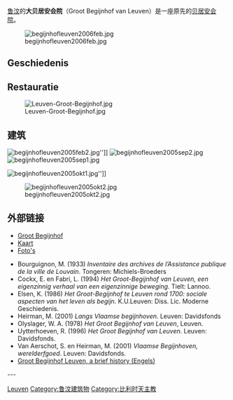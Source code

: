 {{世界文化遗产概要表
|site_img = File:begijnhofleuven2007aug1.jpg
|site_img_capt = [[鲁汶|鲁汶]]的大贝居安会院入口
|site_img_width = 250px
|zh_name = [[弗兰德的贝居安会院|弗兰德的贝居安会院]]
|en_name = Flemish Béguinages
|fr_name = Béguinages flamands
|country = {{BEL}}
| Region = 欧洲和北美地区
|criterion_c =  	ii, iii, iv
|rg_year = 1998年
|ex_rg_year = 
|Danger_year = 
|remarks = 
|org_url = http://whc.unesco.org/en/list/855 855 
|map_img = 
|map_img_width = 
}}


[[鲁汶|鲁汶]]的'''大贝居安会院'''（Groot Begijnhof van Leuven）是一座原先的[[贝居安会院|贝居安会院]]。

<!--
Het '''Groot [[Begijnhof|Begijnhof]] van [[Leuven|Leuven]]''', ook bekend als Begijnhof Ten Hove,
is een gaaf bewaarde, en volledig gerestaureerde
historische wijk van een tiental straten in het zuiden van de binnenstad,
gelegen aan de Schapenstraat, niet ver van de Naamsepoort. Het is een van de
grootste nog bestaande [[begijnhoven_in_Vlaanderen|begijnhoven in Vlaanderen]] (zie ook [[begijnhof|begijnhof]]), met een bebouwde
oppervlakte
van ongeveer 3 ha. De [[Dijle|Dijle]] stroomt dwars door het hof en splitst er in twee
armen (plus een verbindingsslootje), waarover in totaal drie bruggen liggen.
-->

[[File:begijnhofleuven2006feb.jpg|right]]

== Geschiedenis ==
<!--
Als gemeenschap voor ongehuwde, semi-religieuze vrouwen (zie verder onder
[[Begijn|Begijn]]) ontstond dit begijnhof in de vroege 13de eeuw. De oudste
geschreven
documenten dateren uit 1232. Een Latijns opschrift aan de kerk vermeldt 1234
als stichtingsdatum. Vermoedelijk is de gemeenschap enkele decennia ouder.
Molanus (Johannes Vermeulen, een plaatselijk geschiedschrijver uit de 16de
eeuw) en [[Justus_Lipsius|Justus Lipsius]] vermelden 1205 als stichtingsdatum.

Net als de andere begijnhoven in Vlaanderen kende het begijnhof een eerste bloei
in de 13de eeuw, en een moeilijke periode ten tijde van de godsdiensttwisten in
de 16de eeuw. Een van de pastoors van dit Begijnhof, in
1490, was Adriaan Florensz. Boeyens van Utrecht, geestelijk raadsman van de
jonge [[Keizer_Karel_V|Keizer Karel V]] en vooral bekend als latere [[paus_Adrianus_VI|paus Adrianus VI]].

Vanaf het einde van de 16de eeuw, en vooral na het [[Twaalfjarig_Bestand|Twaalfjarig Bestand]] in de 17de eeuw, kende het
begijnhof een tweede bloeiperiode met een nabloei tot aan de [[Franse_revolutie|Franse revolutie]].
Het hoogtepunt in aantal roepingen situeert zich in een of twee generaties
omstreeks 1650-1670, toen het aantal begijnen opliep tot boven 360 <ref>Janssens, P. (red.) (2006) ''België in de 17de eeuw'', Snoeck Publishers, deel 2, pp 23-25</ref><ref>zie ook ref. Elsen (1986), hiervoor</ref>. Daarna liep
het aantal begijnen door oorlogen (o.a. de [[Negenjarige_Oorlog|Negenjarige Oorlog]]) en ziekten
terug tot ongeveer 300 omstreeks 1700 (in de literatuur dikwijls onterecht als
hoogtepunt aangegeven) en tot ongeveer 250 later in de 18de eeuw. Deze
kortstondige piek verklaart mede de homogeniteit in het gebouwenbestand, dat
nagenoeg volledig tot stand kwam in de jaren 1630-1670. Opvallend is ook dat
de begijnenpopulatie in [[Begijnhof_(Diest)|Diest]]
nagenoeg gelijk opgaat (weliswaar rond 1700 iets
sneller afkalft) terwijl in het [[Begijnhof_(Lier)|Begijnhof van Lier]]
de bloei later viel (hetgeen
daar aanleiding gaf tot een bouwcampagne in de Grachtkant, een halve eeuw na de
laatste uitbreiding in Leuven).
Tijdens de [[Franse_Revolutie|Franse Revolutie]] werd het Begijnhof niet verkocht als nationaal
goed, zoals dat met de kloosters gebeurde. Het beheer van het Begijnhof en al
zijn bezittingen werd toevertrouwd aan de commissie van openbare godshuizen
(het latere OCMW). De begijnen mochten wel in hun huizen blijven wonen, maar de
vrije kamers werden verhuurd aan oude vrouwen. Een behoorlijk aantal
ex-kloosterlingen vond onderdak in het begijnhof, zo onder meer de laatste [[prior|prior]]
van de [[Abdij_van_Villers|abdij van Villers-La-Ville]].

De laatste begijnenpastoor overleed in 1977 op 107-jarige leeftijd. Hij ligt
begraven op het kerkhof van de [[abdij_van_Park|abdij van Park]]. De laatste begijn overleed in
1988.
-->

== Restauratie ==
[[File:Leuven-Groot-Begijnhof.jpg|thumb]]
<!--
Na meer dan anderhalve eeuw in handen geweest te zijn van het OCMW, was het
gebouwenbestand omstreeks 1960 behoorlijk verkrot. Het OCMW zocht een koper.
Een geïnteresseerde bouwpromotor was graag bereid af te zien van aankoop toen
bleek dat de [[Katholieke_Universiteit_Leuven|Universiteit]] bereid was het
complex te restaureren, om er studenten en gastprofessoren te huisvesten. De
restauratie verliep in 2 fasen: het merendeel van de straten werd aangepakt in
de jaren 60, begin jaren 70, onder leiding van [[Raymond_M._Lemaire|professor Lemaire]]. De kerk en Kerkstraat kwamen aan de beurt in de
jaren 80. De grootschalige restauratie van een hele stadswijk was destijds een
kantelmoment in de interesse van de bevolking voor de begijnhoven en
traditionele architectuur in het algemeen.
-->
== 建筑 ==

[[File:begijnhofleuven2005feb2.jpg|left]]'']]
<!--
Het Groot Begijnhof van Leuven heeft het uitzicht van een
"ministad-in-de-stad". Het is een typisch stadsbegijnhof. Dat wil zeggen
dat de huizen gegroepeerd zijn langsheen straten, en niet rondom een plein
zoals in een pleinbegijnhof, of rondom een dominant plein met een of enkele
achterafstraatjes zoals in Begijnhoven van het gemengde type. De pleinen die in
het Begijnhof voorkomen zijn veeleer gegroeid vanuit het bouw- en afbraakproces
van huizen in plaats van omgekeerd.
-->
[[File:begijnhofleuven2005sep2.jpg|right]]
[[File:begijnhofleuven2005sep1.jpg|right]]
<!--
Een vijftal huizen dateert uit de 16de eeuw, waarvan enkele zijn opgetrokken in
vakwerkbouw. Het karakteristieke huis van [[Chièvres|Chièvres]] dateert uit 1561, en werd
gebouwd met de nalatenschap van Maria van Hamal, weduwe van Willem van [[Croÿ|Croÿ]],
hertog van Aarschot en een tijd wereldlijk raadsman van [[Keizer_Karel_V|Keizer Karel V]]. De
kenmerkende perenspits op het piramidale dak verwijst naar de hoektorens van
het kasteel van de hertog in Heverlee (het huidige [[kasteel_van_Arenberg|kasteel van Arenberg]]).

Het merendeel van de huizen dateert uit de periode 1630-1670. Ze werden
opgetrokken in streekeigen traditionele architectuur, versierd met enkele
sobere, barokke elementen. De gevels bestaan uit warmrood gekleurde bakstenen,
met natuurstenen kruiskozijnen voor de vensters, natuurstenen deuroplijstingen.
Deze natuursteen is meestal afkomstig uit Gobertingen (bij [[Geldenaken|Geldenaken]]). Een
typisch element van het Begijnhof van Leuven zijn de talrijke dakkapellen, vaak
uitgewerkt met trapgevels, en de rondboogvensters daarin. Her en der komen
beeldhouwwerken voor met religieus thema (vaak verwijzend naar de
patroonheilige van het huis), al zijn deze beeldhouwwerken soberder afgewerkt
dan de heiligennissen in het [[Begijnhof_(Diest)|begijnhof van Diest]].
-->

[[File:begijnhofleuven2005okt1.jpg|left]]'']]
<!--
Veel huizen hebben opvallend weinig en kleine ramen op de gelijkvloerse
verdieping. Dit komt omdat begijnen gesteld waren op hun privacy. Waar toch
grote ramen voorkomen, zoals in de Straat van 't Nieuw convent, schermde vroeger
een hoge muur de voortuin af van de straat. Dit is in veel andere begijnhoven
nog altijd het geval.

Op enkele plaatsen zijn huizen in de 19de eeuw vervangen of bijgebouwd, maar
veel minder dan bijvoorbeeld in het [[Begijnhof_(Lier)|begijnhof van Lier]].

De kerk is een [[gotiek|vroeggotische]] [[basilica|basilica]] met [[Romaanse_stijl|romaanse]] elementen. Zoals bij [[bedelorden|bedelorden]] en vrouwencongregaties gebruikelijk was, heeft zij geen toren, wel
een [[dakruiter|dakruiter]]. Sinds 1998 is deze dakruiter uitgerust met een klokkenspel dat overdag elk half uur een melodie speelt. Aan het noordportaal geven twee inscripties in het Latijn stichtingsjaar van het hof aan (1234) en het jaar waarin de bouw van de kerk werd begonnen (1305). In het oosten heeft dit gebouw een opvallend rijzig koorvenster waarvan het bovenste deel sinds de 17de eeuw (sinds de constructie van het ribgewelf binnenin) de zoldering belicht. Het interieur is breed (27m in drie beuken van tien [[travee|travee]]en) en baadt opvallend in het licht. De aankleding is een sobere [[Barokke_architectuur|barok]]. Bij de restauratie werden oude muurschilderingen blootgelegd. Nogal wat kunstwerk heeft vrouwelijk-religieuze thema's

==Ten Hove en Aborg==
-->

[[File:begijnhofleuven2005okt2.jpg|left]]
<!--
De naam van de wijk waar het begijnhof zich situeert, Ten Hove, en de oude naam
voor het gedeelte op de linkeroever van de [[Dijle|Dijle]] (Aborg = Oude Burcht) lijken
te wijzen op een oudere bewoning, misschien het hof van de eerste graven van
Leuven. Op deze plek zou dan ook de slag bij Leuven uitgevochten zijn in 891,
waarbij de [[Vikingen|Vikingen]] verslagen werden door [[Arnulf_van_Karinthië|Arnulf van Karinthië]].
Van deze bewoning werd nooit een spoor gevonden, zodat sommige auteurs <ref>Van Impe, J. (1981) in ''Mededelingen van de Geschied- en Oudheidkundige Kring voor Leuven en Omgeving'', Jaarboek 1981 (volume 21), pp 165-166</ref>
de hypothese (op basis van verschillende argumenten) in twijfel trekken.
<br clear="left" />
-->

== 外部链接 ==
* [https://web.archive.org/web/20081121173617/http://www.leuven.be/showpage.asp?iPageID=1306 Groot Begijnhof]
* [https://web.archive.org/web/20090509203533/http://www.cs.kuleuven.be/~maarten/maps/Mapbeg.html Kaart]
* [https://web.archive.org/web/20090621175037/http://www.cs.kuleuven.ac.be/~maarten/pics/begijnhofleuven/index.html Foto's]

* Bourguignon, M. (1933) ''Inventaire des archives de l’Assistance publique de la ville de Louvain''. Tongeren: Michiels-Broeders
* Cockx, E. en Fabri, L. (1994) ''Het Groot-Begijnhof van Leuven, een eigenzinnig verhaal van een eigenzinnige beweging''.  Tielt: Lannoo.
* Elsen, K. (1986) ''Het Groot-Begijnhof te Leuven rond 1700: sociale aspecten van het leven als begijn''. K.U.Leuven: Diss. Lic. Moderne Geschiedenis.
* Heirman, M. (2001) ''Langs Vlaamse begijnhoven''. Leuven: Davidsfonds
* Olyslager, W. A. (1978) ''Het Groot Begijnhof van Leuven'', Leuven.
* Uytterhoeven, R. (1996) ''Het Groot Begijnhof van Leuven''. Leuven: Davidsfonds.
* Van Aerschot, S. en Heirman, M. (2001) ''Vlaamse Begijnhoven, werelderfgoed''. Leuven: Davidsfonds.
* [https://web.archive.org/web/20080607035744/http://www.cs.kuleuven.be/~maarten/pics/begijnhofleuven/Begleuhis.html Groot Begijnhof Leuven, a brief history (Engels)]
---
{{references}}

{{coord|50|52|N|04|42|E|display=title}}

[[Category:弗兰德的贝居安会院|Leuven]]
[[Category:鲁汶建筑物|Category:鲁汶建筑物]]
[[Category:比利时天主教|Category:比利时天主教]]